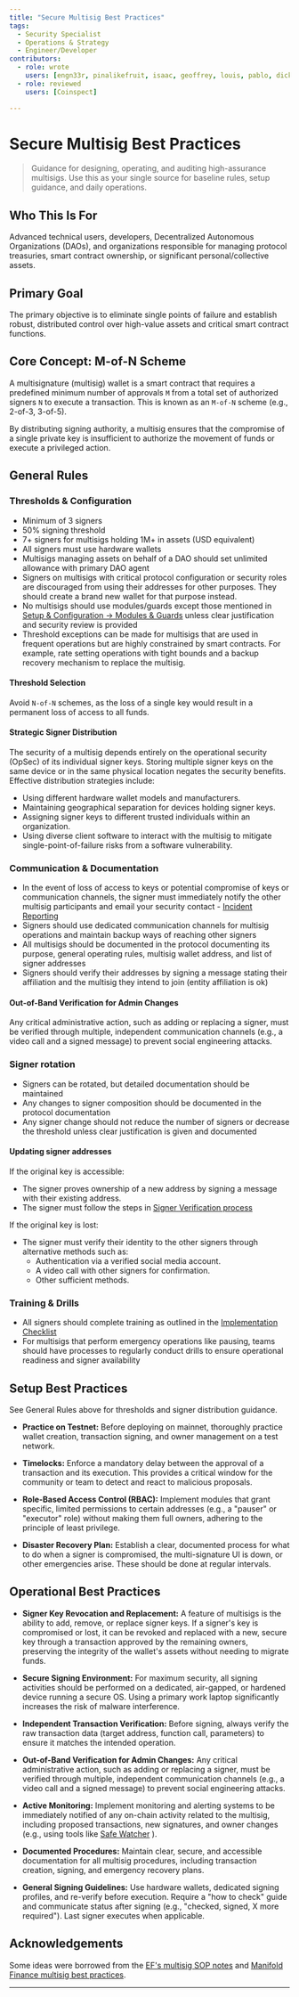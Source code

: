 ```yaml
---
title: "Secure Multisig Best Practices"
tags:
  - Security Specialist
  - Operations & Strategy
  - Engineer/Developer
contributors:
  - role: wrote
    users: [engn33r, pinalikefruit, isaac, geoffrey, louis, pablo, dickson]
  - role: reviewed
    users: [Coinspect]

---
```



<TagProvider>
<TagFilter />

# Secure Multisig Best Practices

<TagList tags={frontmatter.tags} />
<AttributionList contributors={frontmatter.contributors} />

> Guidance for designing, operating, and auditing high-assurance multisigs. Use this as your single source for baseline rules, setup guidance, and daily operations.

## Who This Is For

Advanced technical users, developers, Decentralized Autonomous Organizations (DAOs), and organizations responsible for
managing protocol treasuries, smart contract ownership, or significant personal/collective assets.

## Primary Goal

The primary objective is to eliminate single points of failure and establish robust, distributed control over high-value
assets and critical smart contract functions.

## Core Concept: M-of-N Scheme

A multisignature (multisig) wallet is a smart contract that requires a predefined minimum number of approvals `M` from a
total set of authorized signers `N` to execute a transaction. This is known as an `M-of-N` scheme (e.g., 2-of-3,
3-of-5).

By distributing signing authority, a multisig ensures that the compromise of a single private key is insufficient to
authorize the movement of funds or execute a privileged action.

## General Rules

### Thresholds & Configuration

- Minimum of 3 signers
- 50% signing threshold
- 7+ signers for multisigs holding 1M+ in assets (USD equivalent)
- All signers must use hardware wallets
- Multisigs managing assets on behalf of a DAO should set unlimited allowance with primary DAO agent
- Signers on multisigs with critical protocol configuration or security roles are discouraged from using their addresses for other purposes. They should create a brand new wallet for that purpose instead.
- No multisigs should use modules/guards except those mentioned in [Setup & Configuration → Modules & Guards](/multisig-for-protocols/setup-and-configuration#modules--guards) unless clear justification and security review is provided
- Threshold exceptions can be made for multisigs that are used in frequent operations but are highly constrained by smart contracts. For example, rate setting operations with tight bounds and a backup recovery mechanism to replace the multisig.

#### Threshold Selection

Avoid `N-of-N` schemes, as the loss of a single key would result in a permanent loss of access to all funds.

#### Strategic Signer Distribution

The security of a multisig depends entirely on the operational security (OpSec) of its individual signer keys. Storing multiple signer keys on the same device or in the same physical location negates the security benefits. Effective distribution strategies include:
- Using different hardware wallet models and manufacturers.
- Maintaining geographical separation for devices holding signer keys.
- Assigning signer keys to different trusted individuals within an organization.
- Using diverse client software to interact with the multisig to mitigate single-point-of-failure risks from a software vulnerability.

### Communication & Documentation

- In the event of loss of access to keys or potential compromise of keys or communication channels, the signer must immediately notify the other multisig participants and email your security contact - [Incident Reporting](/multisig-for-protocols/incident-reporting)
- Signers should use dedicated communication channels for multisig operations and maintain backup ways of reaching other signers
- All multisigs should be documented in the protocol documenting its purpose, general operating rules, multisig wallet address, and list of signer addresses
- Signers should verify their addresses by signing a message stating their affiliation and the multisig they intend to join (entity affiliation is ok)

#### Out-of-Band Verification for Admin Changes

Any critical administrative action, such as adding or replacing a signer, must be verified through multiple, independent communication channels (e.g., a video call and a signed message) to prevent social engineering attacks.

### Signer rotation

- Signers can be rotated, but detailed documentation should be maintained
- Any changes to signer composition should be documented in the protocol documentation
- Any signer change should not reduce the number of signers or decrease the threshold unless clear justification is given and documented

#### Updating signer addresses

If the original key is accessible:
- The signer proves ownership of a new address by signing a message with their existing address.
- The signer must follow the steps in [Signer Verification process](/multisig-for-protocols/registration-and-documentation#signer-verification-process)

If the original key is lost:
- The signer must verify their identity to the other signers through alternative methods such as:
  - Authentication via a verified social media account.
  - A video call with other signers for confirmation.
  - Other sufficient methods.

### Training & Drills

- All signers should complete training as outlined in the [Implementation Checklist](/multisig-for-protocols/implementation-checklist)
- For multisigs that perform emergency operations like pausing, teams should have processes to regularly conduct drills to ensure operational readiness and signer availability

## Setup Best Practices

See General Rules above for thresholds and signer distribution guidance.

* **Practice on Testnet:** Before deploying on mainnet, thoroughly practice wallet creation, transaction signing, and
owner management on a test network.

* **Timelocks:** Enforce a mandatory delay between the approval of a transaction and its execution. This provides a
critical window for the community or team to detect and react to malicious proposals.

* **Role-Based Access Control (RBAC):** Implement modules that grant specific, limited permissions to certain addresses
(e.g., a "pauser" or "executor" role) without making them full owners, adhering to the principle of least privilege.

* **Disaster Recovery Plan:** Establish a clear, documented process for what to do when a signer is compromised, the
multi-signature UI is down, or other emergencies arise. These should be done at regular intervals.

## Operational Best Practices

* **Signer Key Revocation and Replacement:** A  feature of multisigs is the ability to add, remove, or replace signer
keys. If a signer's key is compromised or lost, it can be revoked and replaced with a new, secure key through a
transaction approved by the remaining owners, preserving the integrity of the wallet's assets without needing to migrate
funds.

* **Secure Signing Environment:** For maximum security, all signing activities should be performed on a dedicated,
air-gapped, or hardened device running a secure OS. Using a primary work laptop significantly increases the risk of
malware interference.

* **Independent Transaction Verification:**  Before signing, always verify the raw transaction data (target address,
function call, parameters) to ensure it matches the intended operation.

* **Out-of-Band Verification for Admin Changes:** Any critical administrative action, such as adding or replacing a
signer, must be verified through multiple, independent communication channels (e.g., a video call and a signed message)
to prevent social engineering attacks.

* **Active Monitoring:** Implement monitoring and alerting systems to be immediately notified of any on-chain activity
related to the multisig, including proposed transactions, new signatures, and owner changes (e.g., using tools like
[Safe Watcher](https://github.com/Gearbox-protocol/safe-watcher) ).

* **Documented Procedures:** Maintain clear, secure, and accessible documentation for all multisig procedures, including transaction creation, signing, and emergency recovery plans.
* **General Signing Guidelines:** Use hardware wallets, dedicated signing profiles, and re-verify before execution. Require a "how to check" guide and communicate status after signing (e.g., "checked, signed, X more required"). Last signer executes when applicable.

## Acknowledgements

Some ideas were borrowed from the [EF's multisig SOP notes](https://notes.ethereum.org/@fredrik/multisig-sop) and
[Manifold Finance multisig best practices](https://hackmd.io/@manifoldx/multisig-best-practices).

---

</TagProvider>
<ContributeFooter />
